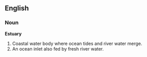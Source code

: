 ==English==
===Noun===
'''Estuary'''


# Coastal water body where ocean tides and river water merge.
# An ocean inlet also fed by fresh river water.